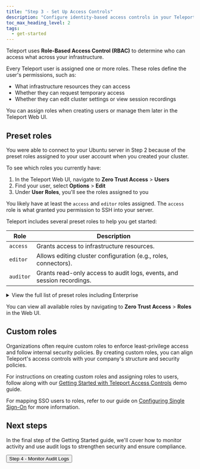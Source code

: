 ```yaml
---
title: "Step 3 - Set Up Access Controls"
description: "Configure identity-based access controls in your Teleport cluster."
toc_max_heading_level: 2
tags:
  - get-started
---
```



Teleport uses **Role-Based Access Control (RBAC)** to determine who can access what across your infrastructure.

Every Teleport user is assigned one or more roles. These roles define the user's permissions, such as:

- What infrastructure resources they can access
- Whether they can request temporary access
- Whether they can edit cluster settings or view session recordings

You can assign roles when creating users or manage them later in the Teleport Web UI.

## Preset roles

You were able to connect to your Ubuntu server in Step 2 because of the preset roles assigned to your user account when you created your cluster.

To see which roles you currently have:

1. In the Teleport Web UI, navigate to **Zero Trust Access** > **Users**
2. Find your user, select **Options** > **Edit**
3. Under **User Roles**, you'll see the roles assigned to you

You likely have at least the `access` and `editor` roles assigned. The `access` role is what granted you permission to SSH into your server.

Teleport includes several preset roles to help you get started:

| **Role**                      | **Description**                                                                 |
|------------------------------|---------------------------------------------------------------------------------|
| `access`                     | Grants access to infrastructure resources.                                     |
| `editor`                     | Allows editing cluster configuration (e.g., roles, connectors).                |
| `auditor`                    | Grants read-only access to audit logs, events, and session recordings.         |

<details>
<summary>View the full list of preset roles including Enterprise</summary>

(!docs/pages/includes/preset-roles-table.mdx!)

</details>

You can view all available roles by navigating to **Zero Trust Access** > **Roles** in the Web UI.

## Custom roles

Organizations often require custom roles to enforce least-privilege access and follow internal security policies. By creating custom roles, you can align Teleport's access controls with your company's structure and security policies.

For instructions on creating custom roles and assigning roles to users, follow along with our [Getting Started with Teleport Access Controls](../zero-trust-access/rbac-get-started/role-demo.mdx) demo guide. 

For mapping SSO users to roles, refer to our guide on [Configuring Single Sign-On](../zero-trust-access/sso/sso.mdx#how-teleport-uses-sso) for more information.

## Next steps

In the final step of the Getting Started guide, we'll cover how to monitor activity and use audit logs to strengthen security and ensure compliance.

<div style={{ marginTop: 'var(--m-4)' }}>
  <Button style={{ padding: '0 var(--m-2)' }} as="link" href="../audit/" variant="primary" shape="lg">Step 4 - Monitor Audit Logs <Icon name="arrowRight" inline size="sm"/> </Button>
</div>